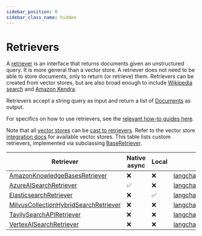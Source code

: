 ```yaml
---
sidebar_position: 0
sidebar_class_name: hidden
---
```


# Retrievers

A [retriever](/docs/concepts/#retrievers) is an interface that returns documents given an unstructured query.
It is more general than a vector store.
A retriever does not need to be able to store documents, only to return (or retrieve) them.
Retrievers can be created from vector stores, but are also broad enough to include [Wikipedia search](/docs/integrations/retrievers/wikipedia/) and [Amazon Kendra](/docs/integrations/retrievers/amazon_kendra_retriever/).

Retrievers accept a string query as input and return a list of [Documents](https://api.python.langchain.com/en/latest/documents/langchain_core.documents.base.Document.html) as output.

For specifics on how to use retrievers, see the [relevant how-to guides here](/docs/how_to/#retrievers).

Note that all [vector stores](/docs/concepts/#vector-stores) can be [cast to retrievers](/docs/how_to/vectorstore_retriever/).
Refer to the vector store [integration docs](/docs/integrations/vectorstores/) for available vector stores.
This table lists custom retrievers, implemented via subclassing [BaseRetriever](/docs/how_to/custom_retriever/).


| Retriever | Native async | Local | Package |
|-----------|--------------|-------|---------|
| [AmazonKnowledgeBasesRetriever](/docs/integrations/retrievers/bedrock) | ❌ | ❌ | [langchain_aws.retrievers](https://api.python.langchain.com/en/latest/retrievers/langchain_aws.retrievers.bedrock.AmazonKnowledgeBasesRetriever.html) |
| [AzureAISearchRetriever](/docs/integrations/retrievers/azure_ai_search) | ✅ | ❌ | [langchain_community.retrievers](https://api.python.langchain.com/en/latest/retrievers/langchain_community.retrievers.azure_ai_search.AzureAISearchRetriever.html) |
| [ElasticsearchRetriever](/docs/integrations/retrievers/elasticsearch_retriever) | ❌ | ✅ | [langchain_elasticsearch](https://api.python.langchain.com/en/latest/retrievers/langchain_elasticsearch.retrievers.ElasticsearchRetriever.html) |
| [MilvusCollectionHybridSearchRetriever](/docs/integrations/retrievers/milvus_hybrid_search) | ❌ | ❌ | [langchain_milvus](https://api.python.langchain.com/en/latest/retrievers/langchain_milvus.retrievers.milvus_hybrid_search.MilvusCollectionHybridSearchRetriever.html) |
| [TavilySearchAPIRetriever](/docs/integrations/retrievers/tavily) | ❌ | ❌ | [langchain_community.retrievers](https://api.python.langchain.com/en/latest/retrievers/langchain_community.retrievers.tavily_search_api.TavilySearchAPIRetriever.html) |
| [VertexAISearchRetriever](/docs/integrations/retrievers/google_vertex_ai_search) | ❌ | ❌ | [langchain_google_community.vertex_ai_search](https://api.python.langchain.com/en/latest/vertex_ai_search/langchain_google_community.vertex_ai_search.VertexAISearchRetriever.html) |
